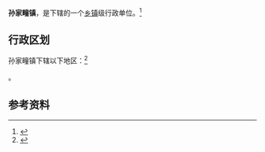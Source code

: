 {{中国乡级行政区|37/10/02/104/000}}

'''孙家疃镇'''，是{{PRC admin/fullname|37/10/02/104/000|3}}下辖的一个[[乡镇|乡镇]]级行政单位。<ref>{{PRC admin/ref sgc|{{PRC admin/parent|37/10/02/104/000}}}}</ref>

== 行政区划 ==

孙家疃镇下辖以下地区：<ref>{{PRC admin/ref sgc|37/10/02/104/000}}</ref>

{{PRC admin/children|37/10/02/104/000}}。

== 参考资料 ==

{{reflist}}

{{行政区划小作品}}
{{PRC admin/navcat|37/10/02/104/000}}
